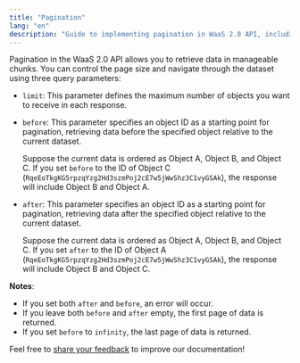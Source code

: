 ```yaml
---
title: "Pagination"
lang: "en"
description: "Guide to implementing pagination in WaaS 2.0 API, including parameters and best practices."
---
```


Pagination in the WaaS 2.0 API allows you to retrieve data in manageable chunks. You can control the page size and navigate through the dataset using three query parameters:

- `limit`: This parameter defines the maximum number of objects you want to receive in each response.

- `before`: This parameter specifies an object ID as a starting point for pagination, retrieving data before the specified object relative to the current dataset.  
 
    Suppose the current data is ordered as Object A, Object B, and Object C.  If you set `before` to the ID of Object C (`RqeEoTkgKG5rpzqYzg2Hd3szmPoj2cE7w5jWwShz3C1vyGSAk`), the response will include Object B and Object A.  
- `after`: This parameter specifies an object ID as a starting point for pagination, retrieving data after the specified object relative to the current dataset.  

    Suppose the current data is ordered as Object A, Object B, and Object C. If you set `after` to the ID of Object A (`RqeEoTkgKG5rpzqYzg2Hd3szmPoj2cE7w5jWwShz3C1vyGSAk`), the response will include Object B and Object C.  

**Notes**:  
- If you set both `after` and `before`, an error will occur.
- If you leave both `before` and `after` empty, the first page of data is returned.
- If you set `before` to `infinity`, the last page of data is returned.

<Tip>Feel free to [share your feedback](https://forms.zohopublic.com/cobo/form/DocumentFeedbackForm/formperma/QvLOhxJv1_JMsJ-1dleZ8Itb_7rzN-LtgvsDdxosoVI) to improve our documentation!</Tip>